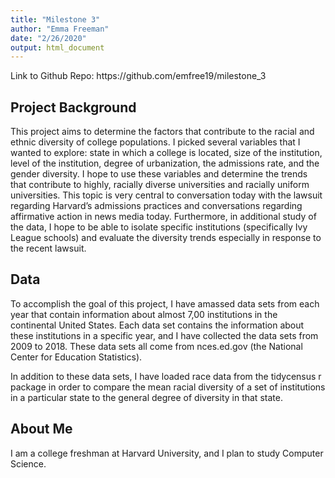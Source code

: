 ```yaml
---
title: "Milestone 3"
author: "Emma Freeman"
date: "2/26/2020"
output: html_document
---
```

Link to Github Repo: https://github.com/emfree19/milestone_3 

## Project Background
This project aims to determine the factors that contribute to the racial and ethnic diversity of college populations. I picked several variables that I wanted to explore: state in which a college is located, size of the institution, level of the institution, degree of urbanization, the admissions rate, and the gender diversity. I hope to use these variables and determine the trends that contribute to highly, racially diverse universities and racially uniform universities. This topic is very central to conversation today with the lawsuit regarding Harvard's admissions practices and conversations regarding affirmative action in news media today.
Furthermore, in additional study of the data, I hope to be able to isolate specific institutions (specifically Ivy League schools) and evaluate the diversity trends especially in response to the recent lawsuit. 

## Data
To accomplish the goal of this project, I have amassed data sets from each year that contain information about almost 7,00 institutions in the continental United States. Each data set contains the information about these institutions in a specific year, and I have collected the data sets from 2009 to 2018. These data sets all come from nces.ed.gov (the National Center for Education Statistics).

In addition to these data sets, I have loaded race data from the tidycensus r package in order to compare the mean racial diversity of a set of institutions in a particular state to the general degree of diversity in that state.

## About Me
I am a college freshman at Harvard University, and I plan to study Computer Science. 


